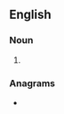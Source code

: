 ==English==
{{wikipedia|Optical amplifier|Erbium Doped Fiber Amplifier}}

===Noun===
{{en-noun}}

# {{lb|en|electronics}} {{initialism of|lang=en|{{1|erbium}} {{1|doped}} {{1|fiber}} {{1|amplifier}}}}

===Anagrams===
* {{anagrams|en|a=adef|Deaf|deaf|fade}}